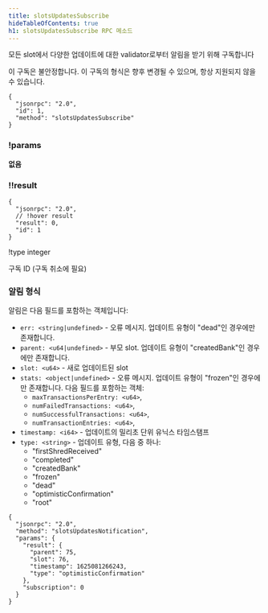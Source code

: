 ```yaml
---
title: slotsUpdatesSubscribe
hideTableOfContents: true
h1: slotsUpdatesSubscribe RPC 메소드
---
```


모든 slot에서 다양한 업데이트에 대한 validator로부터 알림을 받기 위해 구독합니다

<Callout type="warn">
  이 구독은 불안정합니다. 이 구독의 형식은 향후 변경될 수 있으며, 항상 지원되지
  않을 수 있습니다.
</Callout>

<APIMethod>

```jsonc !!request
{
  "jsonrpc": "2.0",
  "id": 1,
  "method": "slotsUpdatesSubscribe"
}
```

### !params

**없음**

### !!result

```jsonc !response
{
  "jsonrpc": "2.0",
  // !hover result
  "result": 0,
  "id": 1
}
```

!type integer

구독 ID (구독 취소에 필요)

</APIMethod>

### 알림 형식

알림은 다음 필드를 포함하는 객체입니다:

- `err: <string|undefined>` - 오류 메시지. 업데이트 유형이 "dead"인 경우에만
  존재합니다.
- `parent: <u64|undefined>` - 부모 slot. 업데이트 유형이 "createdBank"인
  경우에만 존재합니다.
- `slot: <u64>` - 새로 업데이트된 slot
- `stats: <object|undefined>` - 오류 메시지. 업데이트 유형이 "frozen"인 경우에만
  존재합니다. 다음 필드를 포함하는 객체:
  - `maxTransactionsPerEntry: <u64>`,
  - `numFailedTransactions: <u64>`,
  - `numSuccessfulTransactions: <u64>`,
  - `numTransactionEntries: <u64>`,
- `timestamp: <i64>` - 업데이트의 밀리초 단위 유닉스 타임스탬프
- `type: <string>` - 업데이트 유형, 다음 중 하나:
  - "firstShredReceived"
  - "completed"
  - "createdBank"
  - "frozen"
  - "dead"
  - "optimisticConfirmation"
  - "root"

```shell
{
  "jsonrpc": "2.0",
  "method": "slotsUpdatesNotification",
  "params": {
    "result": {
      "parent": 75,
      "slot": 76,
      "timestamp": 1625081266243,
      "type": "optimisticConfirmation"
    },
    "subscription": 0
  }
}
```
